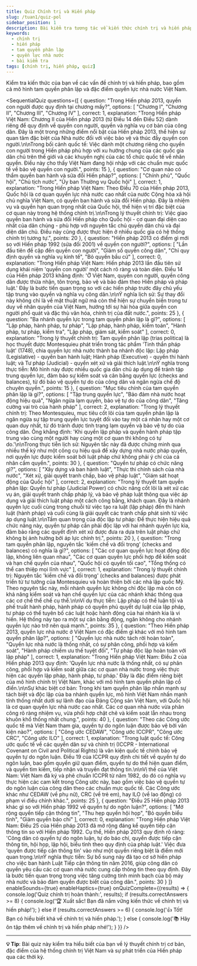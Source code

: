 ```yaml
---
title: Quiz Chính trị và Hiến pháp
slug: /tuan1/quiz-pol
sidebar_position: 1
description: Bài kiểm tra tương tác về kiến thức chính trị và hiến pháp Việt Nam
keywords:
  - chính trị
  - hiến pháp
  - tam quyền phân lập
  - quyền lực nhà nước
  - bài kiểm tra
tags: [chính trị, hiến pháp, quiz]
---
```



Kiểm tra kiến thức của bạn về các vấn đề chính trị và hiến pháp, bao gồm cả mô hình tam quyền phân lập và đặc điểm quyền lực nhà nước Việt Nam.

<SequentialQuiz
  questions={[
    {
      question: "Trong Hiến pháp 2013, quyền con người được quy định tại chương mấy?",
      options: [
        "Chương I",
        "Chương II",
        "Chương III",
        "Chương IV"
      ],
      correct: 1,
      explanation: "Trong Hiến pháp Việt Nam: Chương II của Hiến pháp 2013 (từ Điều 14 đến Điều 52) dành riêng để quy định về quyền con người, quyền và nghĩa vụ cơ bản của công dân. Đây là một trong những điểm nổi bật của Hiến pháp 2013, thể hiện sự quan tâm đặc biệt của Nhà nước đối với việc bảo vệ và thúc đẩy quyền con người.\n\nTrong bối cảnh quốc tế: Việc dành một chương riêng cho quyền con người trong Hiến pháp phù hợp với xu hướng chung của các quốc gia dân chủ trên thế giới và các khuyến nghị của các tổ chức quốc tế về nhân quyền. Điều này cho thấy Việt Nam đang hội nhập với các chuẩn mực quốc tế về bảo vệ quyền con người.",
      points: 15
    },
    {
      question: "Cơ quan nào có thẩm quyền ban hành và sửa đổi Hiến pháp?",
      options: [
        "Chính phủ",
        "Quốc hội",
        "Chủ tịch nước",
        "Ủy ban Thường vụ Quốc hội"
      ],
      correct: 1,
      explanation: "Trong Hiến pháp Việt Nam: Theo Điều 70 của Hiến pháp 2013, Quốc hội là cơ quan quyền lực nhà nước cao nhất của nước Cộng hòa xã hội chủ nghĩa Việt Nam, có quyền ban hành và sửa đổi Hiến pháp. Đây là nhiệm vụ và quyền hạn quan trọng nhất của Quốc hội, thể hiện vị trí đặc biệt của cơ quan này trong hệ thống chính trị.\n\nTrong lý thuyết chính trị: Việc giao quyền ban hành và sửa đổi Hiến pháp cho Quốc hội - cơ quan đại diện cao nhất của dân chúng - phù hợp với nguyên tắc chủ quyền dân chủ và đại diện dân chủ. Điều này cũng được thực hiện ở nhiều quốc gia có hệ thống chính trị tương tự.",
      points: 20
    },
    {
      question: "Hiến pháp 2013 có điểm gì mới so với Hiến pháp 1992 (sửa đổi 2001) về quyền con người?",
      options: [
        "Lần đầu tiên đề cập đến quyền con người",
        "Giảm số quyền công dân",
        "Chỉ quy định quyền và nghĩa vụ kinh tế",
        "Bỏ quyền bầu cử"
      ],
      correct: 0,
      explanation: "Trong Hiến pháp Việt Nam: Hiến pháp 2013 lần đầu tiên sử dụng khái niệm 'quyền con người' một cách rõ ràng và toàn diện. Điều 14 của Hiến pháp 2013 khẳng định: 'Ở Việt Nam, quyền con người, quyền công dân được thừa nhận, tôn trọng, bảo vệ và bảo đảm theo Hiến pháp và pháp luật.' Đây là bước tiến quan trọng so với các hiến pháp trước đây chủ yếu tập trung vào quyền và nghĩa vụ công dân.\n\nÝ nghĩa lịch sử: Sự thay đổi này không chỉ là về mặt thuật ngữ mà còn thể hiện sự chuyển biến trong tư duy về nhân quyền của Việt Nam, hướng tới sự hài hòa giữa quyền con người phổ quát và đặc thù văn hóa, chính trị của đất nước.",
      points: 25
    },
    {
      question: "Ba nhánh quyền lực trong tam quyền phân lập là gì?",
      options: [
        "Lập pháp, hành pháp, tư pháp",
        "Lập pháp, hành pháp, kiểm toán",
        "Hành pháp, tư pháp, kiểm tra",
        "Lập pháp, giám sát, kiểm soát"
      ],
      correct: 0,
      explanation: "Trong lý thuyết chính trị: Tam quyền phân lập (trias politica) là học thuyết được Montesquieu phát triển trong tác phẩm 'Tinh thần pháp luật' (1748), chia quyền lực nhà nước thành ba nhánh độc lập: Lập pháp (Legislative) - quyền ban hành luật; Hành pháp (Executive) - quyền thi hành luật; và Tư pháp (Judicial) - quyền xét xử và giải thích luật.\n\nÝ nghĩa trong thực tiễn: Mô hình này được nhiều quốc gia dân chủ áp dụng để tránh tập trung quyền lực, đảm bảo sự kiểm soát và cân bằng quyền lực (checks and balances), từ đó bảo vệ quyền tự do của công dân và ngăn ngừa chế độ chuyên quyền.",
      points: 15
    },
    {
      question: "Mục tiêu chính của tam quyền phân lập là gì?",
      options: [
        "Tập trung quyền lực",
        "Bảo đảm nhà nước hoạt động hiệu quả",
        "Ngăn ngừa lạm quyền, bảo vệ tự do của công dân",
        "Tăng cường vai trò của hành pháp"
      ],
      correct: 2,
      explanation: "Trong lý thuyết chính trị: Theo Montesquieu, mục tiêu cốt lõi của tam quyền phân lập là ngăn ngừa sự tập trung quyền lực tuyệt đối vào tay một cá nhân hay một cơ quan duy nhất, từ đó tránh được tình trạng lạm quyền và bảo vệ tự do của công dân. Ông khẳng định: 'Khi quyền lập pháp và quyền hành pháp tập trung vào cùng một người hay cùng một cơ quan thì không có tự do.'\n\nTrong thực tiễn lịch sử: Nguyên tắc này đã được chứng minh qua nhiều thế kỷ như một công cụ hiệu quả để xây dựng nhà nước pháp quyền, nơi quyền lực được kiểm soát bởi luật pháp chứ không phải ý chí của cá nhân cầm quyền.",
      points: 30
    },
    {
      question: "Quyền tư pháp có chức năng gì?",
      options: [
        "Xây dựng và ban hành luật",
        "Thực thi chính sách của nhà nước",
        "Xét xử, giải quyết tranh chấp, bảo vệ pháp luật",
        "Giám sát hoạt động của Quốc hội"
      ],
      correct: 2,
      explanation: "Trong lý thuyết tam quyền phân lập: Quyền tư pháp (Judicial Power) có chức năng cốt lõi là xét xử các vụ án, giải quyết tranh chấp pháp lý, và bảo vệ pháp luật thông qua việc áp dụng và giải thích luật pháp một cách công bằng, khách quan. Đây là nhánh quyền lực cuối cùng trong chuỗi từ việc tạo ra luật (lập pháp) đến thi hành luật (hành pháp) và cuối cùng là giải quyết các tranh chấp phát sinh từ việc áp dụng luật.\n\nTầm quan trọng của độc lập tư pháp: Để thực hiện hiệu quả chức năng này, quyền tư pháp cần phải độc lập với hai nhánh quyền lực kia, đảm bảo rằng các quyết định xét xử được đưa ra dựa trên luật pháp chứ không bị ảnh hưởng bởi áp lực chính trị.",
      points: 20
    },
    {
      question: "Trong tam quyền phân lập, nguyên tắc 'kiềm chế và đối trọng' (checks and balances) có nghĩa là gì?",
      options: [
        "Các cơ quan quyền lực hoạt động độc lập, không liên quan nhau",
        "Các cơ quan quyền lực phối hợp để kiểm soát và hạn chế quyền của nhau",
        "Quốc hội có quyền tối cao",
        "Tổng thống có thể can thiệp mọi lĩnh vực"
      ],
      correct: 1,
      explanation: "Trong lý thuyết chính trị: Nguyên tắc 'kiềm chế và đối trọng' (checks and balances) được phát triển từ tư tưởng của Montesquieu và hoàn thiện bởi các nhà lập quốc Mỹ. Theo nguyên tắc này, mỗi nhánh quyền lực không chỉ độc lập mà còn có khả năng kiểm soát và hạn chế quyền lực của các nhánh khác thông qua các cơ chế thể chế cụ thể.\n\nVí dụ thực tiễn: Lập pháp có thể luận tội và phế truất hành pháp, hành pháp có quyền phủ quyết dự luật của lập pháp, tư pháp có thể tuyên bố các luật hoặc hành động của hai nhánh kia là vi hiến. Hệ thống này tạo ra một sự cân bằng động, ngăn không cho nhánh quyền lực nào trở nên quá mạnh.",
      points: 35
    },
    {
      question: "Theo Hiến pháp 2013, quyền lực nhà nước ở Việt Nam có đặc điểm gì khác với mô hình tam quyền phân lập?",
      options: [
        "Quyền lực nhà nước tách rời hoàn toàn",
        "Quyền lực nhà nước là thống nhất, có sự phân công, phối hợp và kiểm soát",
        "Hành pháp chiếm ưu thế tuyệt đối",
        "Tư pháp độc lập hoàn toàn với lập pháp"
      ],
      correct: 1,
      explanation: "Trong Hiến pháp Việt Nam: Điều 2 của Hiến pháp 2013 quy định: 'Quyền lực nhà nước là thống nhất, có sự phân công, phối hợp và kiểm soát giữa các cơ quan nhà nước trong việc thực hiện các quyền lập pháp, hành pháp, tư pháp.' Đây là đặc điểm riêng biệt của mô hình chính trị Việt Nam, khác với mô hình tam quyền phân lập cổ điển.\n\nSự khác biệt cơ bản: Trong khi tam quyền phân lập nhấn mạnh sự tách biệt và độc lập của ba nhánh quyền lực, mô hình Việt Nam nhấn mạnh tính thống nhất dưới sự lãnh đạo của Đảng Cộng sản Việt Nam, với Quốc hội là cơ quan quyền lực nhà nước cao nhất. Các cơ quan nhà nước vừa phân công rõ ràng nhiệm vụ, vừa phối hợp chặt chẽ và kiểm soát lẫn nhau trong khuôn khổ thống nhất chung.",
      points: 40
    },
    {
      question: "Theo các Công ước quốc tế mà Việt Nam tham gia, quyền tự do ngôn luận được bảo vệ bởi văn kiện nào?",
      options: [
        "Công ước CEDAW",
        "Công ước ICCPR",
        "Công ước CRC",
        "Công ước ILO"
      ],
      correct: 1,
      explanation: "Trong luật quốc tế: Công ước quốc tế về các quyền dân sự và chính trị (ICCPR - International Covenant on Civil and Political Rights) là văn kiện quốc tế chính bảo vệ quyền tự do ngôn luận. Điều 19 của ICCPR quy định chi tiết về quyền tự do ngôn luận, bao gồm quyền giữ quan điểm, quyền tự do thể hiện quan điểm, và quyền tìm kiếm, tiếp nhận và truyền đạt thông tin.\n\nVị thế của Việt Nam: Việt Nam đã ký và phê chuẩn ICCPR từ năm 1982, do đó có nghĩa vụ thực hiện các cam kết trong Công ước này, bao gồm việc bảo vệ quyền tự do ngôn luận của công dân theo các chuẩn mực quốc tế. Các Công ước khác như CEDAW (về phụ nữ), CRC (về trẻ em), hay ILO (về lao động) có phạm vi điều chỉnh khác.",
      points: 25
    },
    {
      question: "Điều 25 Hiến pháp 2013 khác gì so với Hiến pháp 1992 về quyền tự do ngôn luận?",
      options: [
        "Mở rộng quyền tiếp cận thông tin",
        "Thu hẹp quyền hội họp",
        "Bỏ quyền biểu tình",
        "Giảm quyền báo chí"
      ],
      correct: 0,
      explanation: "Trong Hiến pháp Việt Nam: Điều 25 của Hiến pháp 2013 đã mở rộng đáng kể quyền tiếp cận thông tin so với Hiến pháp 1992. Cụ thể, Hiến pháp 2013 quy định rõ ràng: 'Công dân có quyền tự do ngôn luận, tự do báo chí, quyền được tiếp cận thông tin, hội họp, lập hội, biểu tình theo quy định của pháp luật.' Việc đưa 'quyền được tiếp cận thông tin' vào như một quyền riêng biệt là điểm mới quan trọng.\n\nÝ nghĩa thực tiễn: Sự bổ sung này đã tạo cơ sở hiến pháp cho việc ban hành Luật Tiếp cận thông tin năm 2016, giúp công dân có quyền yêu cầu các cơ quan nhà nước cung cấp thông tin theo quy định. Đây là bước tiến quan trọng trong việc tăng cường tính minh bạch của bộ máy nhà nước và bảo đảm quyền được biết của công dân.",
      points: 30
    }
  ]}
  enableSounds={true}
  enableHaptics={true}
  onQuizComplete={(results) => {
    console.log('Quiz chính trị hoàn thành:', results);
    if (results.correctAnswers >= 8) {
      console.log('🏆 Xuất sắc! Bạn đã nắm vững kiến thức về chính trị và hiến pháp!');
    } else if (results.correctAnswers >= 6) {
      console.log('👍 Tốt! Bạn có hiểu biết khá về chính trị và hiến pháp.');
    } else {
      console.log('📚 Hãy ôn tập thêm về chính trị và hiến pháp nhé!');
    }
  }}
/>

---

**💡 Tip**: Bài quiz này kiểm tra hiểu biết của bạn về lý thuyết chính trị cơ bản, đặc điểm của hệ thống chính trị Việt Nam và sự phát triển của Hiến pháp qua các thời kỳ.